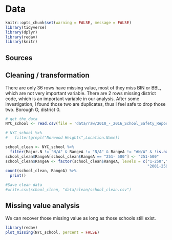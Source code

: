# Data 
```r
knitr::opts_chunk$set(warning = FALSE, message = FALSE)
library(tidyverse)
library(dplyr)
library(redav)
library(knitr)
```
## Sources

## Cleaning / transformation
There are only 36 rows have missing value, most of they miss BIN or BBL, which are not very important variable. There are 2 rows missing district code, which is an important variable in our analysis. After some investigation, I found those two are duplicates, thus I feel safe to drop those two.
Borough O, district 0.
```r
# get the data
NYC_school <- read.csv(file = 'data/raw/2010_-_2016_School_Safety_Report.csv')

# NYC_school %>%
#   filter(grepl("Norwood Heights",Location.Name))

school_clean <- NYC_school %>%
  filter(Major.N != "N/A" & RangeA != "N/A" & RangeA != "#N/A" & !is.na(Geographical.District.Code) & Geographical.District.Code != 0)
school_clean$RangeA[school_clean$RangeA == "251- 500"] <- "251-500"
school_clean$RangeA <- factor(school_clean$RangeA, levels = c("1-250","251-500","501-750","751-1000","1001-1250","1251-1500","1501-1750","1751-2000",
                                                              "2001-2500","2501-3000","3001-4000","4000+"))
count(school_clean, RangeA) %>%
  print()

#Save clean data
#write.csv(school_clean, "data/clean/school_clean.csv")

```



## Missing value analysis

We can recover those missing value as long as those schools still exist.

```r
library(redav)
plot_missing(NYC_school, percent = FALSE)
```
